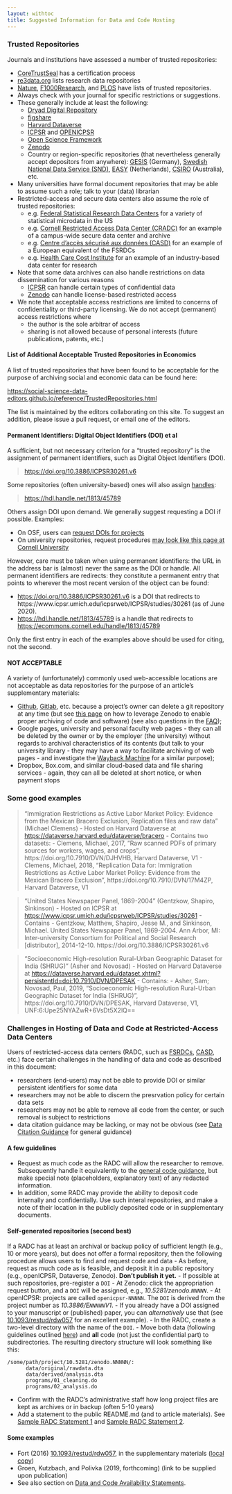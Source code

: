 ```yaml
---
layout: withtoc
title: Suggested Information for Data and Code Hosting
---
```


### Trusted Repositories

Journals and institutions have assessed a number of trusted repositories:

- [CoreTrustSeal](https://www.coretrustseal.org/) has a certification process
- [re3data.org](https://www.re3data.org/) lists research data repositories
- [Nature](https://www.nature.com/sdata/policies/repositories), [F1000Research](https://f1000research.com/for-authors/data-guidelines#hosting), and [PLOS](https://journals.plos.org/plosone/s/data-availability) have lists of trusted repositories. 
- Always check with your journal for specific restrictions or suggestions.
- These generally include at least the following:
  -  [Dryad Digital Repository](http://datadryad.org/)
  -  [figshare](http://figshare.com/)
  -  [Harvard Dataverse](https://dataverse.harvard.edu)
  -  [ICPSR](https://www.icpsr.umich.edu/icpsrweb/) and [OPENICPSR](https://www.openicpsr.org/openicpsr/)
  -  [Open Science Framework](http://osf.io/)
  -  [Zenodo](http://zenodo.org/)
  - Country or region-specific repositories (that nevertheless generally accept depositors from anywhere): [GESIS](https://datorium.gesis.org/xmlui/) (Germany), [Swedish National Data Service (SND)](https://snd.gu.se/en/describe-and-deposit-data), [EASY](https://easy.dans.knaw.nl/ui/home) (Netherlands), [CSIRO](https://data.csiro.au/collections/) (Australia), etc.
- Many universities have formal document repositories that may be able to assume such a role; talk to your (data) librarian
- Restricted-access and secure data centers also assume the role of trusted repositories:
  - e.g. [Federal Statistical Research Data Centers](https://www.census.gov/fsrdc) for a variety of statistical microdata in the US
  - e.g. [Cornell Restricted Access Data Center (CRADC)](https://ciser.cornell.edu/data/secure-data-services/cradc/) for an example of a campus-wide secure data center and archive
  - e.g. [Centre d’accès sécurisé aux données (CASD)](https://www.casd.eu/) for an example of a European equivalent of the FSRDCs
  - e.g. [Health Care Cost Institute](https://www.healthcostinstitute.org/about-hcci/) for an example of an industry-based data center for research
- Note that some data archives can also handle restrictions on data dissemination for various reasons
  - [ICPSR](https://www.icpsr.umich.edu/icpsrweb/content/datamanagement/confidentiality/) can handle certain types of confidential data
  - [Zenodo](http://about.zenodo.org/policies/) can handle license-based restricted access
- We note that acceptable access restrictions are limited to concerns of confidentiality or third-party licensing. We do not accept (permanent) access restrictions where
  - the author is the sole arbitrar of access
  - sharing is not allowed because of personal interests (future publications, patents, etc.)

#### List of Additional Acceptable Trusted Repositories in Economics

A list of trusted repositories that have been found to be acceptable for the purpose of archiving social and economic data can be found here:

[https://social-science-data-editors.github.io/reference/TrustedRepositories.html](https://social-science-data-editors.github.io/reference/TrustedRepositories.html)


The list is maintained by the editors collaborating on this site. To suggest an addition, please issue a pull request, or email one of the editors.

#### Permanent Identifiers: Digital Object Identifiers (DOI) et al

A sufficient, but not necessary criterion for a "trusted repository" is the assignment of permanent identifiers, such as Digital Object Identifiers (DOI). 

> [https://doi.org/10.3886/ICPSR30261.v6](https://doi.org/10.3886/ICPSR30261.v6)

Some repositories (often university-based) ones will also assign [handles](https://www.handle.net/):

> [https://hdl.handle.net/1813/45789](https://hdl.handle.net/1813/45789) 

Others assign DOI upon demand. We generally suggest requesting a DOI if possible. Examples:

- On OSF, users can [request DOIs for projects](https://help.osf.io/hc/en-us/articles/360019931013-Create-DOIs)
- On university repositories, request procedures [may look like this page at Cornell University](http://guides.library.cornell.edu/ecommons/persistenturls)

However, care must be taken when using permanent identifiers: the URL in the address bar is (almost) never the same as the DOI or handle. All permanent identifiers are redirects: they constitute a permanent entry that points to wherever the most recent version of the object can be found:

- [https://doi.org/10.3886/ICPSR30261.v6](https://doi.org/10.3886/ICPSR30261.v6) is a DOI that redirects to https://www.icpsr.umich.edu/icpsrweb/ICPSR/studies/30261 (as of June 2020).
- [https://hdl.handle.net/1813/45789](https://hdl.handle.net/1813/45789) is a handle that redirects to [https://ecommons.cornell.edu/handle/1813/45789](https://ecommons.cornell.edu/handle/1813/45789)

Only the first entry in each of the examples above should be used for citing, not the second.  

#### NOT ACCEPTABLE

A variety of (unfortunately) commonly used web-accessible locations are not acceptable as data repositories for the purpose of an article's supplementary materials:

- [Github](https://github.com), [Gitlab](https://gitlab.com), etc. because a project's owner can delete a git repository at any time (but see [this page](https://guides.github.com/activities/citable-code/) on how to leverage Zenodo to enable proper archiving of code and software) (see also questions in the [FAQ](../Other/FAQ.qmd));
- Google pages, university and personal faculty web pages - they can all be deleted by the owner or by the employer (the university) without regards to archival characteristics of its contents (but talk to your university library - they may have a way to facilitate archiving of web pages - and investigate the [Wayback Machine](https://archive.org/) for a similar purpose);
- Dropbox, Box.com, and similar cloud-based data and file sharing services - again, they can all be deleted at short notice, or when payment stops

### Some good examples

> "Immigration Restrictions as Active Labor Market Policy: Evidence from the Mexican Bracero Exclusion, Replication files and raw data" (Michael Clemens)
- Hosted on Harvard Dataverse at [https://dataverse.harvard.edu/dataverse/bracero](https://dataverse.harvard.edu/dataverse/bracero)
- Contains two datasets:
  - Clemens, Michael, 2017, "Raw scanned PDFs of primary sources for workers, wages, and crops", https://doi.org/10.7910/DVN/DJHVHB, Harvard Dataverse, V1
  -  Clemens, Michael, 2018, "Replication Data for: Immigration Restrictions as Active Labor Market Policy: Evidence from the Mexican Bracero Exclusion", https://doi.org/10.7910/DVN/17M4ZP, Harvard Dataverse, V1

> "United States Newspaper Panel, 1869-2004" (Gentzkow, Shapiro, Sinkinson)
- Hosted on ICPSR at [https://www.icpsr.umich.edu/icpsrweb/ICPSR/studies/30261](https://www.icpsr.umich.edu/icpsrweb/ICPSR/studies/30261)
- Contains 
  - Gentzkow, Matthew, Shapiro, Jesse M., and Sinkinson, Michael. United States Newspaper Panel, 1869-2004. Ann Arbor, MI: Inter-university Consortium for Political and Social Research [distributor], 2014-12-10. https://doi.org/10.3886/ICPSR30261.v6

> "Socioeconomic High-resolution Rural-Urban Geographic Dataset for India (SHRUG)" (Asher and Novosad)
- Hosted on Harvard Dataverse at [https://dataverse.harvard.edu/dataset.xhtml?persistentId=doi:10.7910/DVN/DPESAK](https://dataverse.harvard.edu/dataset.xhtml?persistentId=doi:10.7910/DVN/DPESAK)
- Contains:
  - Asher, Sam; Novosad, Paul, 2019, "Socioeconomic High-resolution Rural-Urban Geographic Dataset for India (SHRUG)", https://doi.org/10.7910/DVN/DPESAK, Harvard Dataverse, V1, UNF:6:Upe25NYAZwR+6VsDt5X2lQ== 

### Challenges in Hosting of Data and Code at Restricted-Access Data Centers

Users of restricted-access data centers (RADC, such as [FSRDCs](https://www.census.gov/fsrdc),  [CASD](https://www.casd.eu/), etc.) face certain challenges in the handling of data and code as described in this document:

- researchers (end-users) may not be able to provide DOI or similar persistent identifiers for some data
- researchers may not be able to discern the presrvation policy for certain data sets
- researchers may not be able to remove all code from the center, or such removal is subject to restrictions
- data citation guidance may be lacking, or may not be obvious (see [Data Citation Guidance](../Guidance/Data_citation_guide.qmd) for general guidance)

#### A few guidelines

- Request as much code as the RADC  will allow the researcher to remove. Subsequently handle it equivalently to the [general code guidance](Requested_information_code.qmd), but make special note (placeholders, explanatory text) of any redacted information.
- In addition, some RADC may provide the ability to deposit code internally and confidentially. Use such interal repositories, and make a note of their location in the publicly deposited code or in supplementary documents.

#### Self-generated repositories (second best)

If a RADC has at least an archival or backup policy of sufficient length (e.g., 10 or more years), but does not offer a formal repository, then the following procedure allows users to find and request code and data
- As before, request as much code as is feasible, and deposit it in a public repository (e.g., openICPSR, Dataverse, Zenodo). **Don't publish it yet.**
- If possible at such repositories, pre-register a `DOI`
  - At Zenodo: click the appropriation request button, and a `DOI` will be assigned, e.g., _10.5281/zenodo.`NNNNN`_.
  - At openICPSR: projects are called `openicpsr-NNNNN`. The `DOI` is derived from the project number as _10.3886/E`NNNNN`V1_.
  - If you already have a DOI assigned to your manuscript or (published) paper, you can _alternatively_ use that (see [10.1093/restud/rdw057](https://doi.org/10.1093/restud/rdw057) for an excellent example).
- In the RADC, create a two-level directory with the name of the `DOI`.
- Move both data (following guidelines outlined [here](Requested_information_code.qmd)) and **all** code (not just the confidential part) to subdirectories. The resulting directory structure will look something like this:
```
/some/path/project/10.5281/zenodo.NNNNN/:
      data/original/rawdata.dta
      data/derived/analysis.dta
      programs/01_cleaning.do
      programs/02_analysis.do
```
- Confirm with the RADC's administrative staff how long project files are kept as archives or in backup (often 5-10 years)
- Add a statement to the public README.md (and to article materials). See [Sample RADC Statement 1](../Samples/samples/sample_radc_statement1.md) and [Sample RADC Statement 2](../Samples/samples/sample_radc_statement2.md).

#### Some examples

- Fort (2016) [10.1093/restud/rdw057](https://doi.org/10.1093/restud/rdw057), in the supplementary materials ([local copy](copies/Fort2016-Readme.pdf))
-  Groen, Kutzbach, and Polivka (2019, forthcoming) (link to be supplied upon publication)
- See also section on [Data and Code Availability Statements](Requested_information_dcas.qmd).

